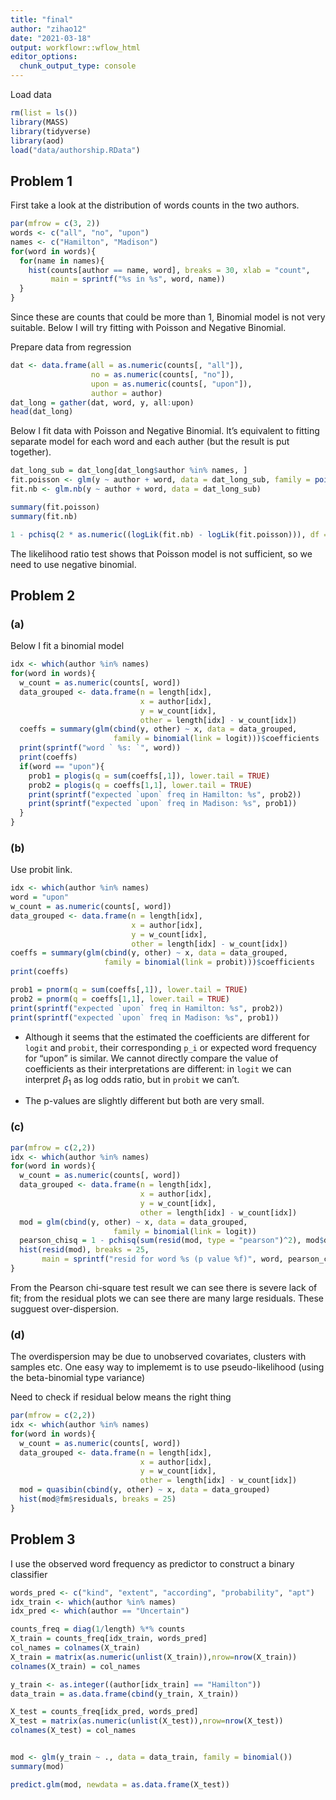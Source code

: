```yaml
---
title: "final"
author: "zihao12"
date: "2021-03-18"
output: workflowr::wflow_html
editor_options:
  chunk_output_type: console
---
```



Load data
```r
rm(list = ls())
library(MASS)
library(tidyverse)
library(aod)
load("data/authorship.RData")
```

## Problem 1
First take a look at the distribution of words counts in the two authors. 
```r
par(mfrow = c(3, 2))
words <- c("all", "no", "upon")
names <- c("Hamilton", "Madison")
for(word in words){
  for(name in names){
    hist(counts[author == name, word], breaks = 30, xlab = "count", 
         main = sprintf("%s in %s", word, name))
  }
}
```

Since these are counts that could be more than $1$, Binomial model is not very suitable. Below I will try fitting with Poisson and Negative Binomial. 

Prepare data from regression
```r
dat <- data.frame(all = as.numeric(counts[, "all"]),
                  no = as.numeric(counts[, "no"]),
                  upon = as.numeric(counts[, "upon"]),
                  author = author)
dat_long = gather(dat, word, y, all:upon)
head(dat_long)
```

Below I fit data with Poisson and Negative Binomial. It's equivalent to fitting separate model for each word and each auther (but the result is put together). 

```r
dat_long_sub = dat_long[dat_long$author %in% names, ]
fit.poisson <- glm(y ~ author + word, data = dat_long_sub, family = poisson())
fit.nb <- glm.nb(y ~ author + word, data = dat_long_sub)

summary(fit.poisson)
summary(fit.nb)

1 - pchisq(2 * as.numeric((logLik(fit.nb) - logLik(fit.poisson))), df = df.residual(fit.poisson) - df.residual(fit.nb))
```
The likelihood ratio test shows that Poisson model is not sufficient, so we need to use negative binomial.     

## Problem 2

### (a)
Below I fit a binomial model
```r
idx <- which(author %in% names)
for(word in words){
  w_count = as.numeric(counts[, word])
  data_grouped <- data.frame(n = length[idx],
                             x = author[idx],
                             y = w_count[idx],
                             other = length[idx] - w_count[idx])
  coeffs = summary(glm(cbind(y, other) ~ x, data = data_grouped, 
                       family = binomial(link = logit)))$coefficients
  print(sprintf("word ` %s: `", word))
  print(coeffs)
  if(word == "upon"){
    prob1 = plogis(q = sum(coeffs[,1]), lower.tail = TRUE)
    prob2 = plogis(q = coeffs[1,1], lower.tail = TRUE)
    print(sprintf("expected `upon` freq in Hamilton: %s", prob2))
    print(sprintf("expected `upon` freq in Madison: %s", prob1))
  }
}
```


### (b)
Use probit link. 
```r
idx <- which(author %in% names)
word = "upon"
w_count = as.numeric(counts[, word])
data_grouped <- data.frame(n = length[idx],
                           x = author[idx],
                           y = w_count[idx],
                           other = length[idx] - w_count[idx])
coeffs = summary(glm(cbind(y, other) ~ x, data = data_grouped, 
                     family = binomial(link = probit)))$coefficients
print(coeffs)

prob1 = pnorm(q = sum(coeffs[,1]), lower.tail = TRUE)
prob2 = pnorm(q = coeffs[1,1], lower.tail = TRUE)
print(sprintf("expected `upon` freq in Hamilton: %s", prob2))
print(sprintf("expected `upon` freq in Madison: %s", prob1))
```

* Although it seems that the estimated the coefficients are different for `logit` and `probit`, their corresponding `p_i` or expected word frequency for "upon" is similar. We cannot directly compare the value of coefficients as their interpretations are different: in `logit` we can interpret $\beta_1$ as log odds ratio, but in `probit` we can't. 

* The p-values are slightly different but both are very small. 

<!-- ```{r} -->
<!-- counts_freq = diag(1/length) %*% counts -->
<!-- word = "upon" -->
<!-- data_EY = data.frame(y = as.numeric(counts_freq[idx, word]), -->
<!--                      x = author[idx]) -->
<!-- fit.lm = lm(y ~ x, data = data_EY) -->
<!-- coeffs = summary(fit.lm)$coefficients -->
<!-- print(coeffs) -->
<!-- ``` -->

### (c)

```r
par(mfrow = c(2,2))
idx <- which(author %in% names)
for(word in words){
  w_count = as.numeric(counts[, word])
  data_grouped <- data.frame(n = length[idx],
                             x = author[idx],
                             y = w_count[idx],
                             other = length[idx] - w_count[idx])
  mod = glm(cbind(y, other) ~ x, data = data_grouped, 
                       family = binomial(link = logit))
  pearson_chisq = 1 - pchisq(sum(resid(mod, type = "pearson")^2), mod$df.residual)
  hist(resid(mod), breaks = 25, 
       main = sprintf("resid for word %s (p value %f)", word, pearson_chisq))
}
```

From the Pearson chi-square test result we can see there is severe lack of fit; from the residual plots we can see there are many large residuals. These sugguest over-dispersion. 

### (d)
The overdispersion may be due to unobserved covariates, clusters with samples etc. One easy way to implememt is to use pseudo-likelihood (using the beta-binomial type variance)

Need to check if residual below means the right thing

```r
par(mfrow = c(2,2))
idx <- which(author %in% names)
for(word in words){
  w_count = as.numeric(counts[, word])
  data_grouped <- data.frame(n = length[idx],
                             x = author[idx],
                             y = w_count[idx],
                             other = length[idx] - w_count[idx])
  mod = quasibin(cbind(y, other) ~ x, data = data_grouped)
  hist(mod@fm$residuals, breaks = 25)
}
```

## Problem 3
I use the observed word frequency as predictor to construct a binary classifier
```r
words_pred <- c("kind", "extent", "according", "probability", "apt")
idx_train <- which(author %in% names)
idx_pred <- which(author == "Uncertain")

counts_freq = diag(1/length) %*% counts
X_train = counts_freq[idx_train, words_pred]
col_names = colnames(X_train)
X_train = matrix(as.numeric(unlist(X_train)),nrow=nrow(X_train))
colnames(X_train) = col_names

y_train <- as.integer((author[idx_train] == "Hamilton"))
data_train = as.data.frame(cbind(y_train, X_train))

X_test = counts_freq[idx_pred, words_pred]
X_test = matrix(as.numeric(unlist(X_test)),nrow=nrow(X_test))
colnames(X_test) = col_names


mod <- glm(y_train ~ ., data = data_train, family = binomial())
summary(mod)

predict.glm(mod, newdata = as.data.frame(X_test))
```




















